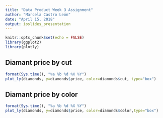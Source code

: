 ```yaml
---
title: "Data Product Week 3 Assignment"
author: "Marcela Castro León"
date: "April 15, 2018"
output: ioslides_presentation
---
```


```r
knitr::opts_chunk$set(echo = FALSE)
library(ggplot2)
library(plotly)
```


## Diamant price by cut 

```r
format(Sys.time(), "%a %b %d %X %Y")
plot_ly(diamonds, y=diamonds$price, color=diamonds$cut, type="box")
```

## Diamant price by color

```r
format(Sys.time(), "%a %b %d %X %Y")
plot_ly(diamonds, y=diamonds$price, color=diamonds$color,type="box")
```

